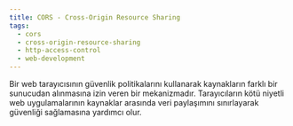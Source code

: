 ```yaml
---
title: CORS - Cross-Origin Resource Sharing
tags:
  - cors
  - cross-origin-resource-sharing
  - http-access-control
  - web-development
---
```


Bir web tarayıcısının güvenlik politikalarını kullanarak kaynakların farklı bir sunucudan alınmasına izin veren bir mekanizmadır. Tarayıcıların kötü niyetli web uygulamalarının kaynaklar arasında veri paylaşımını sınırlayarak güvenliği sağlamasına yardımcı olur.
